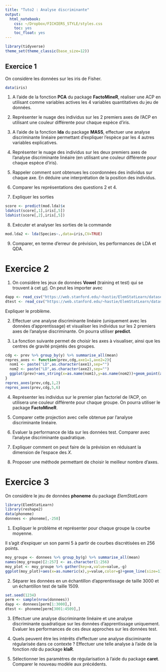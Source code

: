 ```yaml
---
title: "Tuto2 : Analyse discriminante"
output:
  html_notebook: 
    css: ~/Dropbox/FICHIERS_STYLE/styles.css
    toc: yes
    toc_float: yes
---
```


```r
library(tidyverse)
theme_set(theme_classic(base_size=12))
```


## Exercice 1

On considère les données sur les iris de Fisher.

```r
data(iris)
```

1. A l'aide de la fonction **PCA** du package **FactoMineR**, réaliser une ACP en utilisant comme variables actives les 4 variables quantitatives du jeu de données.


2. Représenter le nuage des individus sur les 2 premiers axes de l'ACP en utilisant une couleur différente pour chaque espèce d'iris.


3. A l'aide de la fonction **lda** du package **MASS**, effectuer une analyse discriminante linéaire permettant d'expliquer l'espèce par les 4 autres variables explicatives.


4. Représenter le nuage des individus sur les deux premiers axes de l'analyse discriminante linéaire (en utilisant une couleur différente pour chaque espèce d'iris).


5. Rappeler comment sont obtenues les coordonnées des individus sur chaque axe. En déduire une interprétation de la position des individus.


6. Comparer les représentations des questions 2 et 4.


7. Expliquer les sorties

```r
score <- predict(mod.lda)$x
ldahist(score[,1],iris[,5])    
ldahist(score[,2],iris[,5])    
```


8. Exécuter et analyser les sorties de la commande

```r
mod.lda2 <- lda(Species~.,data=iris,CV=TRUE)
```


9. Comparer, en terme d'erreur de prévision, les performances de LDA et QDA.


# Exercice 2

1. On considère les jeux de données **Vowel** (training et test) qui se trouvent à cet [url](https://statweb.stanford.edu/~hastie/ElemStatLearn/). On peut les importer avec

```r
dapp <- read_csv("https://web.stanford.edu/~hastie/ElemStatLearn/datasets/vowel.train")[,-1]
dtest <- read_csv("https://web.stanford.edu/~hastie/ElemStatLearn/datasets/vowel.test")[,-1]
```


Expliquer le problème.

2. Effectuer une analyse discriminante linéaire (uniquement avec les données d'apprentissage) et visualiser les individus sur les 2 premiers axes de l'analyse discriminante. On pourra utiliser **predict**.


3. La fonction suivante permet de choisir les axes à visualiser, ainsi que les centres de gravité projetés des groupes.

```r
cdg <- prev %>% group_by(y) %>% summarise_all(mean)
repres_axes <- function(prev,cdg,axe1=1,axe2=2){
  nom1 <- paste("LD",as.character(axe1),sep="")
  nom2 <- paste("LD",as.character(axe2),sep="")
  ggplot(prev)+aes_string(x=as.name(nom1),y=as.name(nom2))+geom_point(aes(color=y))+geom_point(data=cdg,aes(color=y),shape=17,size=4)+theme_classic()
}
repres_axes(prev,cdg,1,2)
repres_axes(prev,cdg,5,6)
```


4. Représenter les individus sur le premier plan factoriel de l'ACP, on utilisera une couleur différente pour chaque groupe. On pourra utiliser le package **FactoMineR**.


5. Comparer cette projection avec celle obtenue par l'analyse discriminante linéaire.

6. Evaluer la performance de lda sur les données test. Comparer avec l'analyse discriminante quadratique.

7. Expliquer comment on peut faire de la prévision en réduisant la dimension de l'espace des $X$.


8. Proposer une méthode permettant de choisir le meilleur nombre d'axes.

# Exercice 3

On considère le jeu de données **phoneme** du package *ElemStatLearn*

```r
library(ElemStatLearn)
library(reshape2)
data(phoneme)
donnees <- phoneme[,-258]
```

1. Expliquer le problème et représenter pour chaque groupe la courbe moyenne.

Il s'agit d'expiquer un son parmi 5 à partir de courbes discrétisées en 256 points.

```r
moy_groupe <- donnees %>% group_by(g) %>% summarise_all(mean)
names(moy_groupe)[2:257] <- as.character(1:256)
moy_plot <- moy_groupe %>% gather(key=x,value=value,-g)
ggplot(moy_plot)+aes(x=as.numeric(x),y=value,color=g)+geom_line(size=1)+xlab("x")
```




2. Séparer les données en un échantillon d'apprentissage de taille 3000 et un échantillon test de taille 1509.

```r
set.seed(1234)
perm <- sample(nrow(donnees))
dapp <- donnees[perm[1:3000],]
dtest <- phoneme[perm[3001:4509],]
```

3. Effectuer une analyse discriminante linéaire et une analyse discriminante quadratique sur les données d'apprentissage uniquement. Evaluer les performances de ces deux approches sur les données test.


4. Quels peuvent être les intérêts d'effectuer une analyse disciminante régularisée dans ce contexte ? Effectuer une telle analyse à l'aide de la fonction *rda* du package **klaR**.



5. Sélectionner les paramètres de régularisation à l'aide du package **caret**. Comparer le nouveau modèle aux précédents.



